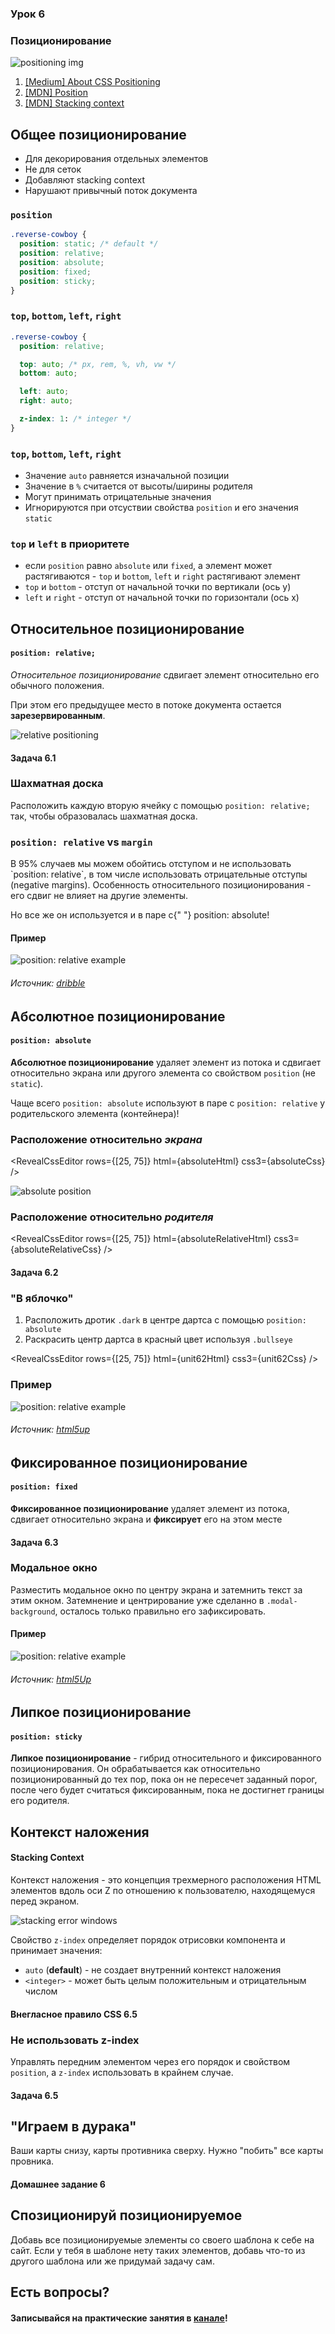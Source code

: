 
<section
  data-background={background}
  data-background-size="cover"
  data-background-position="top left"
  data-background-opacity={0.1}
>
<section>

### Урок 6

# Позиционирование

![positioning img](./images/positioning.png)

</section>
<section>

1. [[Medium] About CSS Positioning](https://medium.com/@demayous1/about-css-positioning-7a913dc7425a)
2. [[MDN] Position](https://developer.mozilla.org/ru/docs/Web/CSS/position)
3. [[MDN] Stacking context](https://developer.mozilla.org/ru/docs/Web/CSS/CSS_Positioning/Understanding_z_index/The_stacking_context)

</section>
</section>
<section>
<section>

## Общее позиционирование

</section>
<section>

- Для декорирования отдельных элементов
- Не для сеток
- Добавляют stacking context
- Нарушают привычный поток документа

</section>
<section>

### `position`

```css
.reverse-cowboy {
  position: static; /* default */
  position: relative;
  position: absolute;
  position: fixed;
  position: sticky;
}
```

</section>
<section>

### `top`, `bottom`, `left`, `right`

```css
.reverse-cowboy {
  position: relative;

  top: auto; /* px, rem, %, vh, vw */
  bottom: auto;

  left: auto;
  right: auto;

  z-index: 1: /* integer */
}
```

</section>
<section>

### `top`, `bottom`, `left`, `right`

- Значение `auto` равняется изначальной позиции
- Значение в `%` считается от высоты/ширины родителя
- Могут принимать отрицательные значения
- Игнорируются при отсуствии свойства `position` и его значения `static`

</section>
<section>

### `top` и `left` в приоритете

- если `position` равно `absolute` или `fixed`, а элемент может растягиваются - `top` и `bottom`,
  `left` и `right` растягивают элемент
- `top` и `bottom` - отступ от начальной точки по вертикали (ось y)
- `left` и `right` - отступ от начальной точки по горизонтали (ось x)

</section>
</section>
<section>
<section>

## Относительное позиционирование

#### `position: relative;`

</section>
<section>

_Относительное позиционирование_ сдвигает элемент относительно его обычного положения.

При этом его предыдущее место в потоке документа остается **зарезервированным**.

</section>
<section>

![relative positioning](./images/relative.png)

</section>
<section>

<RevealCssEditor css3={relativeCss} html={relativeHtml} />

</section>
<section id="unit-relative">

#### Задача 6.1

### Шахматная доска

Расположить каждую вторую ячейку с помощью `position: relative;` так, чтобы образовалась шахматная доска.

</section>
<section>

<RevealCssEditor html={unit61Html} css3={unit61Css} />

</section>
<section>

### `position: relative` vs `margin`

<div class="r-stack">
<p class="fragment fade-out" data-fragment-index={1}>
  В 95% случаев мы можем обойтись отступом и не использовать `position: relative`,
  в том числе использовать отрицательные отступы (negative margins). Особенность
  относительного позиционирования - его сдвиг не влияет на другие элементы.
</p>
<p class="fragment fade-in" data-fragment-index={1}>
  Но все же он используется и в паре с{" "}
  <inlineCode>position: absolute</inlineCode>!
  <audio data-autoplay src="/sounds/surprise-motherfucker.mp3" />
</p>
</div>

</section>
<section>

#### Пример

<ImgContainer width="80%">

![position: relative example](./images/example-relative.png)

###### Источник: [dribble](https://dribbble.com/shots/9380781-Locatee-Landing-page)

</ImgContainer>

</section>
</section>
<section>
<section>

## Абсолютное позиционирование

#### `position: absolute`

</section>
<section>

<div class="r-stack">

<p class="fragment fade-out" data-fragment-index={1}>

**Абсолютное позиционирование** удаляет элемент из потока и сдвигает относительно экрана или другого
элемента со свойством `position` (не `static`).

</p>
<p class="fragment fade-in" data-fragment-index={1}>

Чаще всего `position: absolute` используют в паре с `position: relative` у родительского элемента 
(контейнера)! 

<audio data-autoplay src="/sounds/surprise-motherfucker.mp3" />
</p>
</div>

</section>
<section>

### Расположение относительно _экрана_

<RevealCssEditor rows={[25, 75]} html={absoluteHtml} css3={absoluteCss} />

</section>
<section>

<ImgContainer>

![absolute position](images/position-absolute.png)

</ImgContainer>

</section>
<section>

### Расположение относительно _родителя_

<RevealCssEditor
  rows={[25, 75]}
  html={absoluteRelativeHtml}
  css3={absoluteRelativeCss}
/>

</section>
<section id="unit-absolute">

#### Задача 6.2

### "В яблочко"

1. Расположить дротик `.dark` в центре дартса c помощью `position: absolute`
2. Раскрасить центр дартса в красный цвет используя `.bullseye`

</section>
<section>

<RevealCssEditor rows={[25, 75]} html={unit62Html} css3={unit62Css} />

</section>
<section>

### Пример

<ImgContainer width="80%">

![position: relative example](./images/example-absolute.png)

###### Источник: [html5up](https://html5up.net/uploads/demos/spectral/#three)

</ImgContainer>

</section>
</section>
<section>
<section>

## Фиксированное позиционирование

#### `position: fixed`

</section>
<section>

**Фиксированное позиционирование** удаляет элемент из потока, сдвигает относительно экрана и 
**фиксирует** его на этом месте

</section>
<section>

<RevealCssEditor html={fixedHtml} css3={fixedCss} />

</section>
<section>

#### Задача 6.3
### Модальное окно

Разместить модальное окно по центру экрана и затемнить текст за этим окном. Затемнение и центрирование
уже сделанно в `.modal-background`, осталось только правильно его зафиксировать. 

</section>
<section>

<RevealCssEditor html={unit63Html} css3={unit63Css} />

</section>
<section>

#### Пример

<ImgContainer width="80%">

![position: relative example](./images/example-fixed.png)

###### Источник: [html5Up](https://html5up.net/hyperspace)

</ImgContainer>

</section>
</section>
<section>
<section>

## Липкое позиционирование
#### `position: sticky`

</section>
<section>

**Липкое позиционирование** - гибрид относительного и фиксированного позиционирования. Он обрабатывается как относительно позиционированный до тех пор, пока он не пересечет заданный порог, после чего будет считаться фиксированным, пока не достигнет границы его родителя.

</section>
<section>

<RevealCssEditor html={stickyHtml} css3={stickyCss} />

</section>
</section>
<section>
<section>

## Контекст наложения
#### Stacking Сontext

</section>
<section>

Контекст наложения - это концепция трехмерного расположения HTML элементов вдоль оси Z по отношению к пользователю, находящемуся перед экраном. 

</section>
<section>

<ImgContainer width="80%">

![stacking error windows](./images/stacking-error.png)

</ImgContainer>

</section>
<section>

<RevealCssEditor html={stackingContextHtml} css3={stackingContextCss} />

</section>
<section>

Свойство `z-index` определяет порядок отрисовки компонента и принимает значения:

- `auto` (**default**) - не создает внутренний контекст наложения
- `<integer>` - может быть целым положительным и отрицательным числом

</section>
<section>

<RevealCssEditor html={stackingCustomHtml} css3={stackingCustomCss} />

</section>
<section>

#### Внегласное правило CSS 6.5
### Не использовать z-index

Управлять передним элементом через его порядок и свойством `position`, а `z-index` использовать в
крайнем случае.

</section>
<section>

<RevealCssEditor html={stackingOrderHtml} css3={stackingOrderCss} />

</section>
<section>

#### Задача 6.5
## "Играем в дурака"

Ваши карты снизу, карты противника сверху. Нужно "побить" все карты провника.

</section>
<section>

<RevealCssEditor html={unit65Html} css3={unit65Css} />

</section>
</section>
<section>
<section>

#### Домашнее задание 6
## Спозиционируй позиционируемое

Добавь все позиционируемые элементы со своего шаблона к себе на сайт. Если у тебя в шаблоне нету 
таких элементов, добавь что-то из другого шаблона или же придумай задачу сам. 

</section>
<section>

## Есть вопросы?
#### Записывайся на практические занятия в [канале](https://t.me/hipstacodingschool)!

</section>
<section data-background={theEnd}>

<audio data-autoplay src="/sounds/temptation-sensation.mp3" />

</section>
</section>